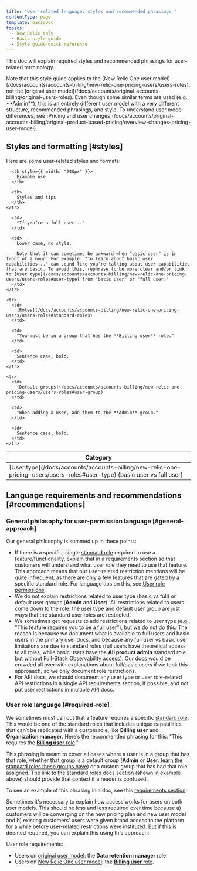 ```yaml
---
title: 'User-related language: styles and recommended phrasings '
contentType: page
template: basicDoc
topics:
  - New Relic only
  - Basic style guide
  - Style guide quick reference
---
```


This doc will explain required styles and recommended phrasings for user-related terminology.

<Callout variant="important">
  Note that this style guide applies to the [New Relic One user model](/docs/accounts/accounts-billing/new-relic-one-pricing-users/users-roles), not the [original user model](/docs/accounts/original-accounts-billing/original-users-roles). Even though some similar terms are used (e.g., **Admin**), this is an entirely different user model with a very different structure, recommended phrasings, and style. To understand user model differences, see [Pricing and user changes](/docs/accounts/original-accounts-billing/original-product-based-pricing/overview-changes-pricing-user-model).
</Callout>

## Styles and formatting [#styles]

Here are some user-related styles and formats:

<Table>
  <thead>
    <tr>
      <th style={{ width: "180px" }}>
        Category
      </th>

      <th style={{ width: "240px" }}>
        Example use
      </th>

      <th>
        Styles and tips
      </th>
    </tr>
  </thead>

  <tbody>
    <tr>
      <td>
        [User type](/docs/accounts/accounts-billing/new-relic-one-pricing-users/users-roles#user-type) (basic user vs full user)
      </td>

      <td>
        "If you’re a full user..."
      </td>

      <td>
        Lower case, no style.

        Note that it can sometimes be awkward when "basic user" is in front of a noun. For example: "To learn about basic user capabilities..." can sound like you're talking about user capabilities that are basic. To avoid this, rephrase to be more clear and/or link to [User type](/docs/accounts/accounts-billing/new-relic-one-pricing-users/users-roles#user-type) from "basic user" or "full user."
      </td>
    </tr>

    <tr>
      <td>
        [Roles](/docs/accounts/accounts-billing/new-relic-one-pricing-users/users-roles#standard-roles)
      </td>

      <td>
        "You must be in a group that has the **Billing user** role."
      </td>

      <td>
        Sentence case, bold.
      </td>
    </tr>

    <tr>
      <td>
        [Default groups](/docs/accounts/accounts-billing/new-relic-one-pricing-users/users-roles#user-group)
      </td>

      <td>
        "When adding a user, add them to the **Admin** group."
      </td>

      <td>
        Sentence case, bold.
      </td>
    </tr>
  </tbody>
</Table>

## Language requirements and recommendations [#recommendations]

### General philosophy for user-permission language [#general-approach]

Our general philosophy is summed up in these points:

* If there is a specific, single [standard role](/docs/accounts/accounts-billing/new-relic-one-pricing-users/users-roles#standard-roles) required to use a feature/functionality, explain that in a requirements section so that customers will understand what user role they need to use that feature. This approach means that our user-related restriction mentions will be quite infrequent, as there are only a few features that are gated by a specific standard role. For language tips on this, see [User role permissions](#required-role).
* We do not explain restrictions related to user type (basic vs full) or default user groups (**Admin** and **User**). All restrictions related to users come down to the role: the user type and default user group are just ways that the standard user roles are restricted.
* We sometimes get requests to add restrictions related to user type (e.g., "This feature requires you to be a full user"), but we do not do this. The reason is because we document what is available to full users and basic users in the primary user docs, and because any full user vs basic user limitations are due to standard roles (full users have theoretical access to all roles, while basic users have the **All product admin** standard role but without Full-Stack Observability access). Our docs would be crowded all over with explanations about full/basic users if we took this approaach, so we only document role restrictions.
* For API docs, we should document any user type or user role-related API restrictions in a single API requirements section, if possible, and not put user restrictions in multiple API docs.

### User role language [#required-role]

We sometimes must call out that a feature requires a specific [standard role](/docs/accounts/accounts-billing/new-relic-one-pricing-users/users-roles#standard-roles). This would be one of the standard roles that includes unique capabilities that can’t be replicated with a custom role, like **Billing user** and **Organization manager**. Here’s the recommended phrasing for this: "This requires the [**Billing user** role](/docs/accounts/accounts-billing/new-relic-one-pricing-users/users-roles#standard-roles)."

This phrasing is meant to cover all cases where a user is in a group that has that role, whether that group is a default group (**Admin** or **User**: [learn the standard roles these groups have](/docs/accounts/accounts-billing/new-relic-one-pricing-users/users-roles#group-roles)) or a custom group that has had that role assigned. The link to the standard roles docs section (shown in example above) should provide that context if a reader is confused.

To see an example of this phrasing in a doc, see this [requirements section](/docs/accounts/accounts-billing/new-relic-one-pricing-users/configure-authentication-domains).

Sometimes it's necessary to explain how access works for users on both user models. This should be less and less required over time because a) customers will be converging on the new pricing plan and new user model and b) existing customers’ users were given broad access to the platform for a while before user-related restrictions were instituted. But if this is deemed required, you can explain this using this approach:

User role requirements:

* Users on [original user model](/docs/accounts/original-accounts-billing/original-users-roles): the **Data retention manager** role.
* Users on [New Relic One user model](/docs/accounts/accounts-billing/new-relic-one-pricing-users/users-roles): the [**Billing user** role](/docs/accounts/accounts-billing/new-relic-one-pricing-users/users-roles#standard-roles).
